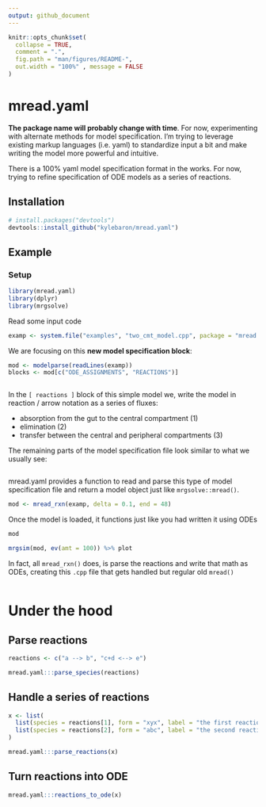 ```yaml
---
output: github_document
---
```


<!-- README.md is generated from README.Rmd. Please edit that file -->

```r
knitr::opts_chunk$set(
  collapse = TRUE,
  comment = ".",
  fig.path = "man/figures/README-",
  out.width = "100%" , message = FALSE
)
```

# mread.yaml

<!-- badges: start -->
<!-- badges: end -->

__The package name will probably change with time__.  For now, experimenting
with alternate methods for model specification.  I'm trying to leverage existing
markup languages (i.e. yaml) to standardize input a bit and make writing the
model more powerful and intuitive.

There is a 100% yaml model specification format in the works.  For now, trying
to refine specification of ODE models as a series of reactions.

## Installation

``` r
# install.packages("devtools")
devtools::install_github("kylebaron/mread.yaml")
```


## Example

### Setup


```r
library(mread.yaml)
library(dplyr)
library(mrgsolve)
```


Read some input code
```r
examp <- system.file("examples", "two_cmt_model.cpp", package = "mread.yaml")
```

We are focusing on this __new model specification block__:

```r
mod <- modelparse(readLines(examp))
blocks <- mod[c("ODE_ASSIGNMENTS", "REACTIONS")]
```


```r

```

In the `[ reactions ]` block of this simple model we, write the model in 
reaction / arrow notation as a series of fluxes:

- absorption from the gut to the central compartment (1)
- elimination (2)
- transfer between the central and peripheral compartments (3)

The remaining parts of the model specification file look similar to what we 
usually see:
```yaml
```

mread.yaml provides a function to read and parse this type of model specification
file and return a model object just like `mrgsolve::mread()`.

```r
mod <- mread_rxn(examp, delta = 0.1, end = 48)
```

Once the model is loaded, it functions just like you had written it using ODEs

```r
mod
```

```r
mrgsim(mod, ev(amt = 100)) %>% plot
```


In fact, all `mread_rxn()` does, is parse the reactions and write that math 
as ODEs, creating this `.cpp` file that gets handled but regular old `mread()`

```c

```

# Under the hood


## Parse reactions
```r
reactions <- c("a --> b", "c+d <--> e")
```

```r
mread.yaml:::parse_species(reactions)
```

## Handle a series of reactions

```r
x <- list(
  list(species = reactions[1], form = "xyx", label = "the first reaction"), 
  list(species = reactions[2], form = "abc", label = "the second reaction")
)
```

```r
mread.yaml:::parse_reactions(x)
```


## Turn reactions into ODE

```r
mread.yaml:::reactions_to_ode(x)
```

